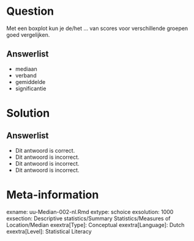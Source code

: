 Question
========
Met een boxplot kun je de/het … van scores voor verschillende groepen goed vergelijken.

Answerlist
----------
* mediaan
* verband
* gemiddelde
* significantie


Solution
========


Answerlist
----------
* Dit antwoord is correct.
* Dit antwoord is incorrect.
* Dit antwoord is incorrect.
* Dit antwoord is incorrect.


Meta-information
================
exname: uu-Median-002-nl.Rmd
extype: schoice
exsolution: 1000
exsection: Descriptive statistics/Summary Statistics/Measures of Location/Median
exextra[Type]: Conceptual
exextra[Language]: Dutch
exextra[Level]: Statistical Literacy